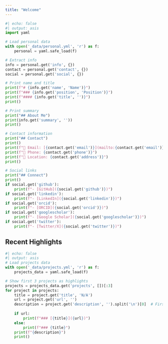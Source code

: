 ```yaml
---
title: "Welcome"
---
```


```python
#| echo: false
#| output: asis
import yaml

# Load personal data
with open('_data/personal.yml', 'r') as f:
    personal = yaml.safe_load(f)

# Extract info
info = personal.get('info', {})
contact = personal.get('contact', {})
social = personal.get('social', {})

# Print name and title
print(f"# {info.get('name', 'Name')}")
print(f"### {info.get('position', 'Position')}")
print(f"#### {info.get('title', '')}")
print()

# Print summary
print("## About Me")
print(info.get('summary', ''))
print()

# Contact information
print("## Contact")
print()
print(f"📧 Email: [{contact.get('email')}](mailto:{contact.get('email')})")
print(f"📱 Phone: {contact.get('phone')}")
print(f"📍 Location: {contact.get('address')}")
print()

# Social links
print("## Connect")
print()
if social.get('github'):
    print(f"- [GitHub]({social.get('github')})")
if social.get('linkedin'):
    print(f"- [LinkedIn]({social.get('linkedin')})")
if social.get('orcid'):
    print(f"- [ORCID]({social.get('orcid')})")
if social.get('googlescholar'):
    print(f"- [Google Scholar]({social.get('googlescholar')})")
if social.get('twitter'):
    print(f"- [Twitter/X]({social.get('twitter')})")
```

## Recent Highlights

```python
#| echo: false
#| output: asis
# Load projects data
with open('_data/projects.yml', 'r') as f:
    projects_data = yaml.safe_load(f)

# Show first 3 projects as highlights
projects = projects_data.get('projects', [])[:3]
for project in projects:
    title = project.get('title', 'N/A')
    url = project.get('url', '')
    description = project.get('description', '').split('\n')[0]  # First paragraph
    
    if url:
        print(f"### [{title}]({url})")
    else:
        print(f"### {title}")
    print(f"{description}")
    print()
```
